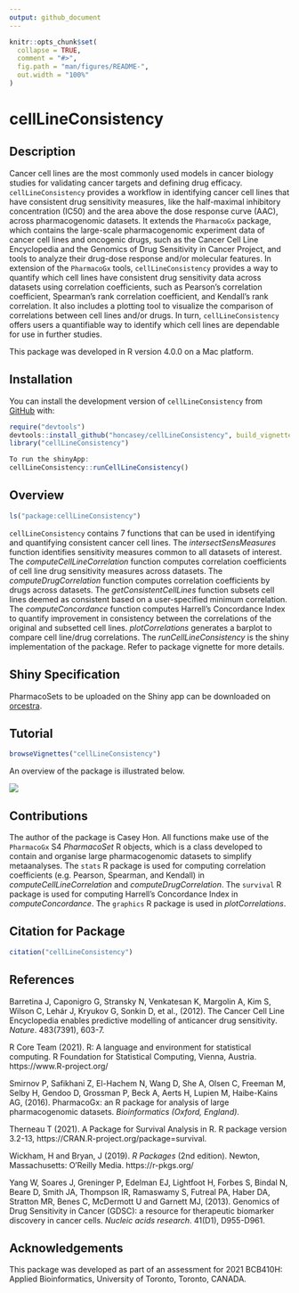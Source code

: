 ```yaml
---
output: github_document
---
```


<!-- README.md is generated from README.Rmd. Please edit that file -->

```r
knitr::opts_chunk$set(
  collapse = TRUE,
  comment = "#>",
  fig.path = "man/figures/README-",
  out.width = "100%"
)
```

# cellLineConsistency

<!-- badges: start -->
<!-- badges: end -->

## Description

Cancer cell lines are the most commonly used models in cancer biology studies for validating cancer targets and defining drug efficacy. `cellLineConsistency` provides a workflow in identifying cancer cell lines that have consistent drug sensitivity measures, like the half-maximal inhibitory concentration (IC50) and the area above the dose response curve (AAC), across pharmacogenomic datasets. It extends the `PharmacoGx` package, which contains the large-scale pharmacogenomic experiment data of cancer cell lines and oncogenic drugs, such as the Cancer Cell Line Encyclopedia and the Genomics of Drug Sensitivity in Cancer Project, and tools to analyze their drug-dose response and/or molecular features. In extension of the `PharmacoGx` tools, `cellLineConsistency` provides a way to quantify which cell lines have consistent drug sensitivity data across datasets using correlation coefficients, such as Pearson's correlation coefficient, Spearman's rank correlation coefficient, and Kendall's rank correlation. It also includes a plotting tool to visualize the comparison of correlations between cell lines and/or drugs. In turn, `cellLineConsistency` offers users a quantifiable way to identify which cell lines are dependable for use in further studies.

This package was developed in R version 4.0.0 on a Mac platform.

## Installation

You can install the development version of `cellLineConsistency` from [GitHub](https://github.com/) with:

``` r
require("devtools")
devtools::install_github("honcasey/cellLineConsistency", build_vignettes = TRUE)
library("cellLineConsistency")

To run the shinyApp:
cellLineConsistency::runCellLineConsistency()
```

## Overview
``` r
ls("package:cellLineConsistency")
``` 
`cellLineConsistency` contains 7 functions that can be used in identifying and quantifying consistent cancer cell lines. The *intersectSensMeasures* function identifies sensitivity measures common to all datasets of interest. The *computeCellLineCorrelation* function computes correlation coefficients of cell line drug sensitivity measures across datasets. The *computeDrugCorrelation* function computes correlation coefficients by drugs across datasets. The *getConsistentCellLines* function subsets cell lines deemed as consistent based on a user-specified minimum correlation. The *computeConcordance* function computes Harrell's Concordance Index to quantify improvement in consistency between the correlations of the original and subsetted cell lines. *plotCorrelations* generates a barplot to compare cell line/drug correlations. The *runCellLineConsistency* is the shiny implementation of the package. Refer to package vignette for more details.

## Shiny Specification
PharmacoSets to be uploaded on the Shiny app can be downloaded on [orcestra](https://orcestra.ca/pset/canonical).

## Tutorial
``` r
browseVignettes("cellLineConsistency")
``` 
An overview of the package is illustrated below.

![](package_overview_chart.png)

## Contributions
The author of the package is Casey Hon. All functions make use of the `PharmacoGx` S4 *PharmacoSet* R objects, which is a class developed to contain and organise large pharmacogenomic datasets to simplify metaanalyses. The `stats` R package is used for computing correlation coefficients (e.g. Pearson, Spearman, and Kendall) in *computeCellLineCorrelation* and *computeDrugCorrelation*. The `survival` R package is used for computing Harrell's Concordance Index in *computeConcordance*. The `graphics` R package is used in *plotCorrelations*. 

## Citation for Package
``` r
citation("cellLineConsistency")
``` 

## References
Barretina J, Caponigro G, Stransky N, Venkatesan K, Margolin A, Kim S, Wilson C, Lehár J, Kryukov G, Sonkin D, et al., (2012). The Cancer Cell Line Encyclopedia enables predictive modelling of anticancer drug sensitivity. *Nature*. 483(7391), 603-7.

R Core Team (2021). R: A language and environment for statistical computing. R Foundation for Statistical Computing, Vienna, Austria. https://www.R-project.org/

Smirnov P, Safikhani Z, El-Hachem N, Wang D, She A, Olsen C, Freeman M, Selby H, Gendoo D, Grossman P, Beck A, Aerts H, Lupien M, Haibe-Kains AG, (2016). PharmacoGx: an R package for analysis of large pharmacogenomic datasets. *Bioinformatics (Oxford, England)*.

Therneau T (2021). A Package for Survival Analysis in R. R package version 3.2-13, https://CRAN.R-project.org/package=survival.

Wickham, H and Bryan, J (2019). *R Packages* (2nd edition). Newton, Massachusetts: O'Reilly Media. https://r-pkgs.org/

Yang W, Soares J, Greninger P, Edelman EJ, Lightfoot H, Forbes S, Bindal N, Beare D, Smith JA, Thompson IR, Ramaswamy S, Futreal PA, Haber DA, Stratton MR, Benes C, McDermott U and Garnett MJ, (2013). Genomics of Drug Sensitivity in Cancer (GDSC): a resource for therapeutic biomarker discovery in cancer cells. *Nucleic acids research*. 41(D1), D955-D961. 

## Acknowledgements
This package was developed as part of an assessment for 2021 BCB410H: Applied Bioinformatics, University of Toronto, Toronto, CANADA.
